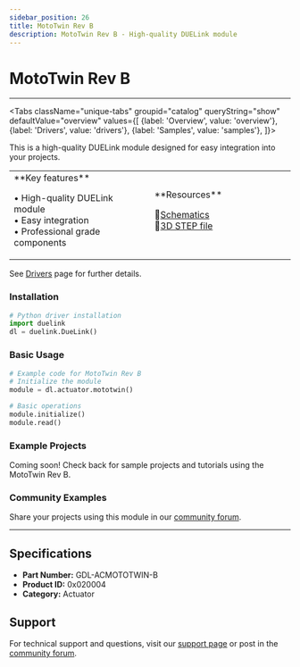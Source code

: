 ```yaml
---
sidebar_position: 26
title: MotoTwin Rev B
description: MotoTwin Rev B - High-quality DUELink module
---
```



# MotoTwin Rev B

<ProductImageSelector 
  partNumber="acmototwin-b"
  productName="MotoTwin Rev B"
/>

---

<Tabs className="unique-tabs" groupid="catalog" queryString="show" defaultValue="overview"
  values={[
    {label: 'Overview', value: 'overview'},
    {label: 'Drivers', value: 'drivers'},
    {label: 'Samples', value: 'samples'},
  ]}>

<TabItem value="overview">

This is a high-quality DUELink module designed for easy integration into your projects.

<table><td width='50%'>
**Key features**

• High-quality DUELink module<br/>
• Easy integration<br/>
• Professional grade components<br/>

</td><td width='50%'>
**Resources**
 
📄[Schematics](/sch/acmototwin-b.pdf)<br/>
🔩[3D STEP file](/3d/acmototwin-b.step)<br/>

</td></table>

</TabItem>

<TabItem value="drivers">

See [Drivers](../../engine/drivers) page for further details.

### Installation

```python
# Python driver installation
import duelink
dl = duelink.DueLink()
```

### Basic Usage

```python
# Example code for MotoTwin Rev B
# Initialize the module
module = dl.actuator.mototwin()

# Basic operations
module.initialize()
module.read()
```

</TabItem>

<TabItem value="samples">

### Example Projects

Coming soon! Check back for sample projects and tutorials using the MotoTwin Rev B.

### Community Examples

Share your projects using this module in our [community forum](https://forums.ghielectronics.com).

</TabItem>

</Tabs>

---

## Specifications

- **Part Number:** GDL-ACMOTOTWIN-B
- **Product ID:** 0x020004
- **Category:** Actuator

## Support

For technical support and questions, visit our [support page](../../support) or post in the [community forum](https://forums.ghielectronics.com).
